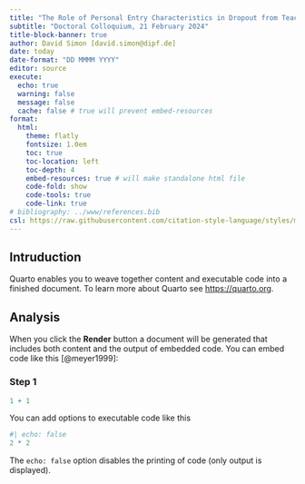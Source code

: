 ```yaml
---
title: "The Role of Personal Entry Characteristics in Dropout from Teacher Education"
subtitle: "Doctoral Colloquium, 21 February 2024" 
title-block-banner: true
author: David Simon [david.simon@dipf.de]
date: today
date-format: "DD MMMM YYYY"
editor: source
execute:
  echo: true
  warning: false
  message: false
  cache: false # true will prevent embed-resources
format: 
  html:
    theme: flatly
    fontsize: 1.0em
    toc: true
    toc-location: left
    toc-depth: 4
    embed-resources: true # will make standalone html file
    code-fold: show
    code-tools: true
    code-link: true
# bibliography: ../www/references.bib
csl: https://raw.githubusercontent.com/citation-style-language/styles/master/apa.csl
---
```


## Intruduction

Quarto enables you to weave together content and executable code into a finished document. To learn more about Quarto see <https://quarto.org>.

## Analysis

When you click the **Render** button a document will be generated that includes both content and the output of embedded code. You can embed code like this [@meyer1999]:

### Step 1

```r
1 + 1
```

You can add options to executable code like this

```r
#| echo: false
2 * 2
```

The `echo: false` option disables the printing of code (only output is displayed).
